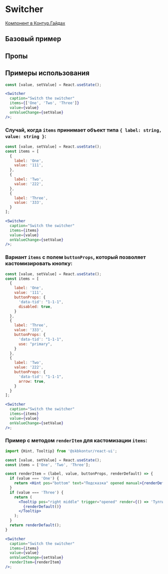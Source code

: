 
<Meta of={SwitcherStories} />

# Switcher

[Компонент в Контур.Гайдах](https)

## Базовый пример
<Primary />

## Пропы
<Controls />

## Примеры использования

```jsx harmony
const [value, setValue] = React.useState();

<Switcher
  caption="Switch the switcher"
  items={['One', 'Two', 'Three']}
  value={value}
  onValueChange={setValue}
/>;
```

### Случай, когда `items` принимает объект типа `{ label: string, value: string }`:

```jsx harmony
const [value, setValue] = React.useState();
const items = [
  {
    label: 'One',
    value: '111',
  },
  {
    label: 'Two',
    value: '222',
  },
  {
    label: 'Three',
    value: '333',
  }
];

<Switcher
  caption="Switch the switcher"
  items={items}
  value={value}
  onValueChange={setValue}
/>;
```

### Вариант `items` с полем `buttonProps`, который позволяет кастомизировать кнопку:

```jsx harmony
const [value, setValue] = React.useState();
const items = [
  {
    label: 'One',
    value: '111',
    buttonProps: {
      'data-tid': "1-1-1",
      disabled: true,
    }
  },
  {
    label: 'Three',
    value: '333',
    buttonProps: {
      'data-tid': "1-1-1",
      use: "primary",
    }
  },
  {
    label: 'Two',
    value: '222',
    buttonProps: {
      'data-tid': "1-1-1",
      arrow: true,
    }
  }
];

<Switcher
  caption="Switch the switcher"
  items={items}
  value={value}
  onValueChange={setValue}
/>;
```

### Пример с методом `renderItem` для кастомизации `items`:

```jsx harmony
import {Hint, Tooltip} from '@skbkontur/react-ui';

const [value, setValue] = React.useState();
const items = ['One', 'Two', 'Three'];

const renderItem = (label, value, buttonProps, renderDefault) => {
  if (value === 'One') {
    return <Hint pos="bottom" text="Подсказка" opened manual>{renderDefault()}</Hint>;
  }
  if (value === 'Three') {
    return (
      <Tooltip pos="right middle" trigger="opened" render={() => 'Тултип'}>
        {renderDefault()}
      </Tooltip>
    );
  }
  return renderDefault();
}

<Switcher
  caption="Switch the switcher"
  items={items}
  value={value}
  onValueChange={setValue}
  renderItem={renderItem}
/>;
```
